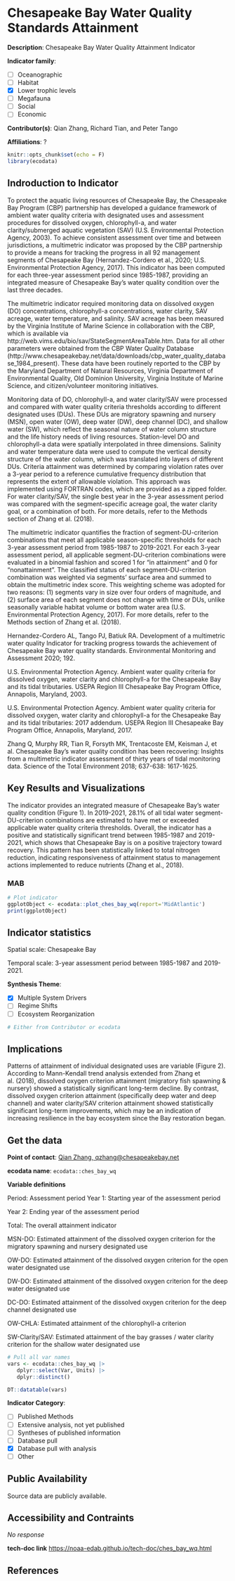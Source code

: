 # Chesapeake Bay Water Quality Standards Attainment

**Description**: Chesapeake Bay Water Quality Attainment Indicator

**Indicator family**: 

- [ ] Oceanographic
- [ ] Habitat
- [X] Lower trophic levels
- [ ] Megafauna
- [ ] Social
- [ ] Economic

**Contributor(s)**: Qian Zhang, Richard Tian, and Peter Tango

**Affiliations**: ?

```{r echo=FALSE}
knitr::opts_chunk$set(echo = F)
library(ecodata)
```
## Indroduction to Indicator
To protect the aquatic living resources of Chesapeake Bay, the Chesapeake Bay Program (CBP) partnership has developed a guidance framework of ambient water quality criteria with designated uses and assessment procedures for dissolved oxygen, chlorophyll-a, and water clarity/submerged aquatic vegetation (SAV) (U.S. Environmental Protection Agency, 2003). To achieve consistent assessment over time and between jurisdictions, a multimetric indicator was proposed by the CBP partnership to provide a means for tracking the progress in all 92 management segments of Chesapeake Bay (Hernandez-Cordero et al., 2020; U.S. Environmental Protection Agency, 2017). This indicator has been computed for each three-year assessment period since 1985-1987, providing an integrated measure of Chesapeake Bay’s water quality condition over the last three decades.

The multimetric indicator required monitoring data on dissolved oxygen (DO) concentrations, chlorophyll-a concentrations, water clarity, SAV acreage, water temperature, and salinity. SAV acreage has been measured by the Virginia Institute of Marine Science in collaboration with the CBP, which is available via http://web.vims.edu/bio/sav/StateSegmentAreaTable.htm. Data for all other parameters were obtained from the CBP Water Quality Database (http://www.chesapeakebay.net/data/downloads/cbp_water_quality_database_1984_present). These data have been routinely reported to the CBP by the Maryland Department of Natural Resources, Virginia Department of Environmental Quality, Old Dominion University, Virginia Institute of Marine Science, and citizen/volunteer monitoring initiatives.

Monitoring data of DO, chlorophyll-a, and water clarity/SAV were processed and compared with water quality criteria thresholds according to different designated uses (DUs). These DUs are migratory spawning and nursery (MSN), open water (OW), deep water (DW), deep channel (DC), and shallow water (SW), which reflect the seasonal nature of water column structure and the life history needs of living resources. Station-level DO and chlorophyll-a data were spatially interpolated in three dimensions. Salinity and water temperature data were used to compute the vertical density structure of the water column, which was translated into layers of different DUs. Criteria attainment was determined by comparing violation rates over a 3-year period to a reference cumulative frequency distribution that represents the extent of allowable violation. This approach was implemented using FORTRAN codes, which are provided as a zipped folder. For water clarity/SAV, the single best year in the 3-year assessment period was compared with the segment-specific acreage goal, the water clarity goal, or a combination of both. For more details, refer to the Methods section of Zhang et al. (2018).

The multimetric indicator quantifies the fraction of segment-DU-criterion combinations that meet all applicable season-specific thresholds for each 3-year assessment period from 1985-1987 to 2019-2021. For each 3-year assessment period, all applicable segment-DU-criterion combinations were evaluated in a binomial fashion and scored 1 for “in attainment” and 0 for “nonattainment”. The classified status of each segment-DU-criterion combination was weighted via segments’ surface area and summed to obtain the multimetric index score. This weighting scheme was adopted for two reasons: (1) segments vary in size over four orders of magnitude, and (2) surface area of each segment does not change with time or DUs, unlike seasonally variable habitat volume or bottom water area (U.S. Environmental Protection Agency, 2017). For more details, refer to the Methods section of Zhang et al. (2018).

Hernandez-Cordero AL, Tango PJ, Batiuk RA. Development of a multimetric water quality Indicator for tracking progress towards the achievement of Chesapeake Bay water quality standards. Environmental Monitoring and Assessment 2020; 192.

U.S. Environmental Protection Agency. Ambient water quality criteria for dissolved oxygen, water clarity and chlorophyll-a for the Chesapeake Bay and its tidal tributaries. USEPA Region III Chesapeake Bay Program Office, Annapolis, Maryland, 2003.

U.S. Environmental Protection Agency. Ambient water quality criteria for dissolved oxygen, water clarity and chlorophyll-a for the Chesapeake Bay and its tidal tributaries: 2017 addendum. USEPA Region III Chesapeake Bay Program Office, Annapolis, Maryland, 2017.

Zhang Q, Murphy RR, Tian R, Forsyth MK, Trentacoste EM, Keisman J, et al. Chesapeake Bay's water quality condition has been recovering: Insights from a multimetric indicator assessment of thirty years of tidal monitoring data. Science of the Total Environment 2018; 637-638: 1617-1625.

## Key Results and Visualizations
The indicator provides an integrated measure of Chesapeake Bay’s water quality condition (Figure 1). In 2019-2021, 28.1% of all tidal water segment-DU-criterion combinations are estimated to have met or exceeded applicable water quality criteria thresholds. Overall, the indicator has a positive and statistically significant trend between 1985-1987 and 2019-2021, which shows that Chesapeake Bay is on a positive trajectory toward recovery. This pattern has been statistically linked to total nitrogen reduction, indicating responsiveness of attainment status to management actions implemented to reduce nutrients (Zhang et al., 2018).

### MAB

```{r plot_ches_bay_wqMAB}
# Plot indicator
ggplotObject <- ecodata::plot_ches_bay_wq(report='MidAtlantic')
print(ggplotObject)
```


## Indicator statistics 
Spatial scale: Chesapeake Bay

Temporal scale: 3-year assessment period between 1985-1987 and 2019-2021.

**Synthesis Theme**:

- [X] Multiple System Drivers
- [ ] Regime Shifts
- [ ] Ecosystem Reorganization

```{r autostats_ches_bay_wq}
# Either from Contributor or ecodata
```

## Implications
Patterns of attainment of individual designated uses are variable (Figure 2). According to Mann-Kendall trend analysis extended from Zhang et al. (2018), dissolved oxygen criterion attainment (migratory fish spawning & nursery) showed a statistically significant long-term decline. By contrast, dissolved oxygen criterion attainment (specifically deep water and deep channel) and water clarity/SAV criterion attainment showed statistically significant long-term improvements, which may be an indication of increasing resilience in the bay ecosystem since the Bay restoration began.

## Get the data

**Point of contact**: [Qian Zhang, qzhang@chesapeakebay.net](Qian Zhang, qzhang@chesapeakebay.net){.email}

**ecodata name**: `ecodata::ches_bay_wq`

**Variable definitions**

Period: Assessment period Year 1: Starting year of the assessment period 
Year 2: Ending year of the assessment period 
Total: The overall attainment indicator 
MSN-DO: Estimated attainment of the dissolved oxygen criterion for the migratory spawning and nursery designated use 
OW-DO: Estimated attainment of the dissolved oxygen criterion for the open water designated use 
DW-DO: Estimated attainment of the dissolved oxygen criterion for the deep water designated use 
DC-DO: Estimated attainment of the dissolved oxygen criterion for the deep channel designated use 
OW-CHLA: Estimated attainment of the chlorophyll-a criterion 
SW-Clarity/SAV: Estimated attainment of the bay grasses / water clarity criterion for the shallow water designated use

```{r vars_ches_bay_wq}
# Pull all var names
vars <- ecodata::ches_bay_wq |>
   dplyr::select(Var, Units) |>
   dplyr::distinct()

DT::datatable(vars)
```
**Indicator Category**:

- [ ] Published Methods
- [ ] Extensive analysis, not yet published
- [ ] Syntheses of published information
- [ ] Database pull
- [X] Database pull with analysis
- [ ] Other

## Public Availability

Source data are publicly available.

## Accessibility and Contraints

_No response_

**tech-doc link**
<https://noaa-edab.github.io/tech-doc/ches_bay_wq.html>

## References

